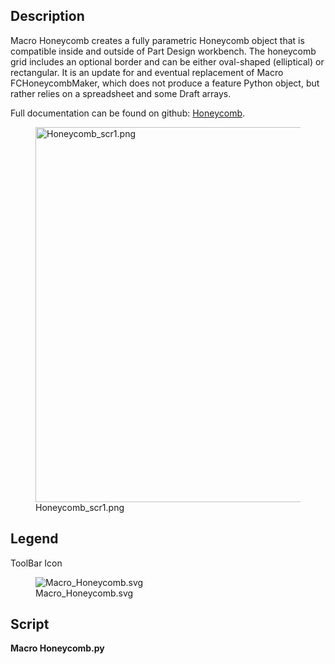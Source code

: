<languages/>

<div lang="en" dir="ltr" class="mw-content-ltr">
{{Macro
|Name=Macro Honeycomb
|Icon=Macro_Honeycomb.svg
|Description=Create a fully parametric feature Python Honeycomb object, compatible in and outside of Part Design
|Author=TheMarkster
|Version=0.2024.08.27
|Date=
|FCVersion=Python 3 versions
|Download=[https://wiki.freecad.org/File:Macro_Honeycomb.svg ToolBar Icon]
|Links=[https://github.com/mwganson/honeycomb Full Documentation on Github]
}}
</div>

<div lang="en" dir="ltr" class="mw-content-ltr">
== Description ==
</div>

<div lang="en" dir="ltr" class="mw-content-ltr">
Macro Honeycomb creates a fully parametric Honeycomb object that is compatible inside and outside of Part Design workbench. The honeycomb grid includes an optional border and can be either oval-shaped (elliptical) or rectangular. It is an update for and eventual replacement of Macro FCHoneycombMaker, which does not produce a feature Python object, but rather relies on a spreadsheet and some Draft arrays.
</div>

<div lang="en" dir="ltr" class="mw-content-ltr">
Full documentation can be found on github: [https://github.com/mwganson/honeycomb Honeycomb].
</div>

[[File:Honeycomb_scr1.png|600px]]
<div lang="en" dir="ltr" class="mw-content-ltr">
{{Caption|Macro Honeycomb screenshot‎}}
</div>

<div lang="en" dir="ltr" class="mw-content-ltr">
== Legend ==
</div>

{{Codeextralink|https://gist.github.com/mwganson/97d185ac2114701b26d3da47dccc9f7a/raw/46b27ad36991a460e9772ddb5e73b3115a1329be/Honeycomb.py|Honeycomb.py}}

<div lang="en" dir="ltr" class="mw-content-ltr">
ToolBar Icon
</div>
[[Image:Macro_Honeycomb.svg]]

<div lang="en" dir="ltr" class="mw-content-ltr">
== Script ==
</div> 

'''Macro Honeycomb.py'''

{{CodeDownload|https://gist.github.com/mwganson/97d185ac2114701b26d3da47dccc9f7a|Honeycomb.py}}